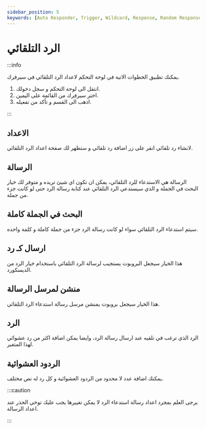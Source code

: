```yaml
---
sidebar_position: 5
keywords: [Auto Responder, Trigger, Wildcard, Response, Random Responses] 
---
```


# الرد التلقائي

:::info

يمكنك تطبيق الخطوات الاتية في لوحة التحكم لاعداد الرد التلقائي في سيرفرك. 

1. انتقل الى لوحة التحكم و سجل دخولك. 
2. اختر سيرفرك من القائمة على اليمين.
3. اذهب الى القسم و تأكد من تفعيله.

:::

## الاعداد
 
لانشاء رد تلقائي انقر على زر اضافة رد تلقائي و ستظهر لك صفحة اعداد الرد التلقائي.

## الرسالة

الرسالة هي الاستدعاء للرد التلقائي، يمكن ان تكون اي شيئ تريده و متوفر لك خيار البحث في الجملة و الذي سيستدعي الرد التلقائي عند كتابة رسالة الرد حتى لو كانت جزء من جملة.

## البحث في الجملة كاملة

سيتم استدعاء الرد التلقائي سواء لو كانت رسالة الرد جزء من جملة كاملة و كلمة واحده.

## ارسال كـ رد

هذا الخيار سيجعل البروبوت يستجيب لرسالة الرد التلقائي باستخدام خيار الرد من الديسكورد.

## منشن لمرسل الرسالة

هذا الخيار سيجعل بروبوت يمنشن مرسل رسالة استدعاء الرد التلقائي.

## الرد

الرد الذي ترغب في تلقيه عند ارسال رسالة الرد، وايضا يمكن اضافة اكثر من رد عشوائي لهذا المتغير.

## الردود العشوائية

يمكنك اضافة عدد لا محدود من الردود العشوائية و كل رد له نص مختلف.

:::caution

يرجى العلم بمجرد اعداد رسالة استدعاء الرد لا يمكن تغييرها يجب عليك توخي الحذر عند اعداد الرسالة.

:::
